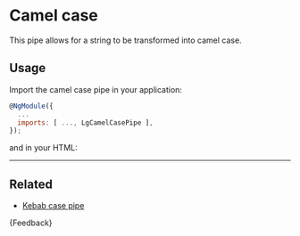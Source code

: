 
<Meta title="Helpers/Pipes/Camel case/Guide" />

# Camel case

This pipe allows for a string to be transformed into camel case.

## Usage

Import the camel case pipe in your application:

```js
@NgModule({
  ...
  imports: [ ..., LgCamelCasePipe ],
});
```

and in your HTML:

<Source of={CamelCaseStories.CamelCasePipeStory} />

***

## Related

* [Kebab case pipe](./?path=/docs/helpers-pipes-kebab-case-guide--docs)

<Markdown>
  {Feedback}
</Markdown>
